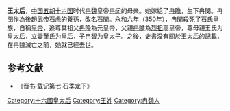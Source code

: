 '''王太后'''，[[中国|中国]][[五胡十六国|五胡十六国]]时代[[冉魏|冉魏]]皇帝[[冉闵|冉闵]]的母亲。她嫁給了[[冉瞻|冉瞻]]，生下冉閔。冉閔作為[[後趙|後趙]]武帝[[石虎|石虎]]的養孫，改名石閔。[[永和_(東晉)|永和]]六年（350年），冉閔殺死了石氏皇族，自稱[[皇帝|皇帝]]，追尊其祖父[[冉隆|冉隆]]為元皇帝，父親[[冉瞻|冉瞻]]為[[烈祖|烈祖]]高皇帝，尊母親王氏为[[皇太后|皇太后]]，立妻[[董皇后|董氏]]为[[皇后|皇后]]，子[[冉智|冉智]]为皇太子。之後，史書没有關於王太后的記載，在冉魏滅亡之前，她就已經去世。

==参考文献==
*《[[晋书|晋书]]·载记第七·石季龙下》

{{十六國趙國及冉魏皇后}}

[[Category:十六國皇太后|Category:十六國皇太后]]
[[Category:王姓|Category:王姓]]
[[Category:冉魏人|Category:冉魏人]]